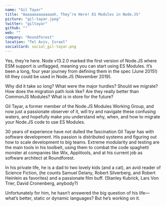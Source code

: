 ```yaml
---
name: "Gil Tayar"
title: "Aaaaaaaaaaaaaah, They’re Here! ES Modules in Node.JS"
picture: "gil-tayar.jpeg"
twitter: "giltayar"
github: ""
web: ""
company: "Roundforest"
location: "Tel Aviv, Israel"
socialCard: social_gil-tayar.png
---
```


<p>
  Yes, they’re here. Node v13.2.0 marked the first version of Node.JS where ESM support is unflagged,
  meaning you can start using ES Modules. It’s been a long, four year journey from defining them in the
  spec (June 2015!) till they could be used in Node.JS (November 2019).
</p>

<p>
  Why did it take so long? What were the major hurdles? Should we migrate? How does the migration path look like?
  Are they really better than CommonJS Modules? What is in store for the future?
</p>

<p>
  Gil Tayar, a former member of the Node.JS Modules Working Group, and now just a passionate observer of it,
  will try and navigate these confusing waters, and hopefully make you understand why, when,
  and how to migrate your Node.JS code to use ES Modules.

</p>

<p>
  30 years of experience have not dulled the fascination Gil Tayar has with software development. His passion is distributed systems and figuring out how to scale development to big teams. Extreme modularity and testing are the main tools in his toolbelt, using them to combat the code spaghetti monster at companies like Wix, Applitools, and at his current job as software architect at Roundforest.

  In his private life, he is a dad to two lovely kids (and a cat), an avid reader of Science Fiction, (he counts Samuel Delany, Robert Silverberg, and Robert Heinlein as favorites) and a passionate film buff. (Stanley Kubrick, Lars Von Trier, David Cronenberg, anybody?)

  Unfortunately for him, he hasn’t answered the big question of his life—what’s better, static or dynamic languages? But he’s working on it.
</p>
